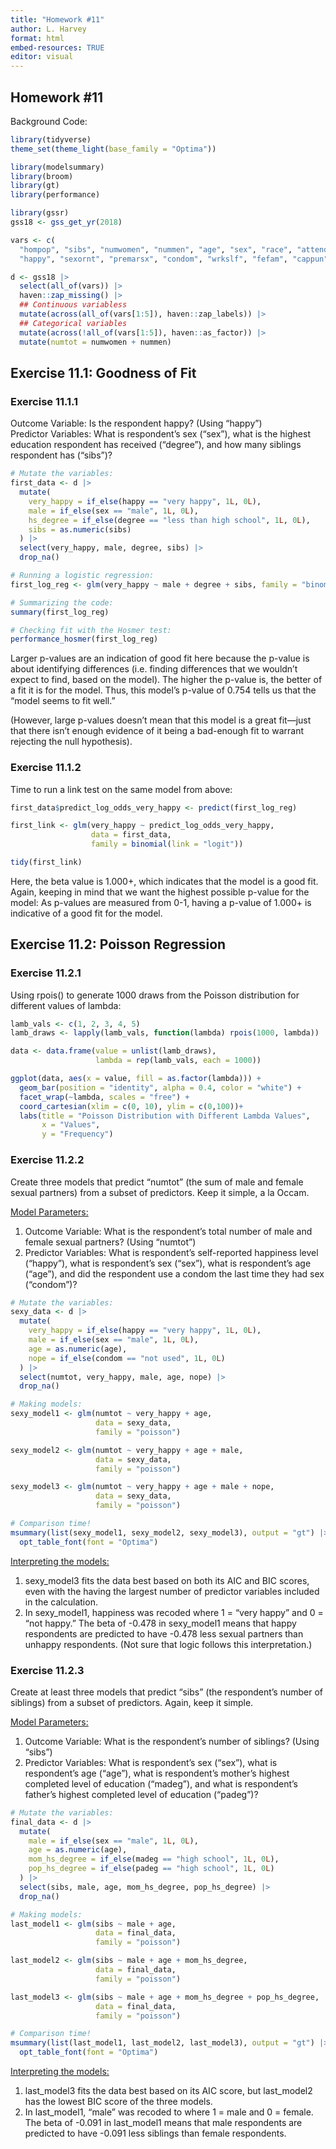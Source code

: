 ```yaml
---
title: "Homework #11"
author: L. Harvey 
format: html
embed-resources: TRUE 
editor: visual
---
```


## Homework #11

Background Code:

```r
library(tidyverse)
theme_set(theme_light(base_family = "Optima"))

library(modelsummary)
library(broom)
library(gt)
library(performance)

library(gssr)
gss18 <- gss_get_yr(2018) 

vars <- c(
  "hompop", "sibs", "numwomen", "nummen", "age", "sex", "race", "attend", "polviews", "degree",
  "happy", "sexornt", "premarsx", "condom", "wrkslf", "fefam", "cappun", "padeg", "madeg")

d <- gss18 |> 
  select(all_of(vars)) |> 
  haven::zap_missing() |> 
  ## Continuous variabless 
  mutate(across(all_of(vars[1:5]), haven::zap_labels)) |> 
  ## Categorical variables
  mutate(across(!all_of(vars[1:5]), haven::as_factor)) |>
  mutate(numtot = numwomen + nummen)
```

## Exercise 11.1: Goodness of Fit

### Exercise 11.1.1

Outcome Variable: Is the respondent happy? (Using "happy")\
Predictor Variables: What is respondent's sex ("sex"), what is the highest education respondent has received ("degree"), and how many siblings respondent has ("sibs")?

```r
# Mutate the variables: 
first_data <- d |> 
  mutate(
    very_happy = if_else(happy == "very happy", 1L, 0L),  
    male = if_else(sex == "male", 1L, 0L), 
    hs_degree = if_else(degree == "less than high school", 1L, 0L), 
    sibs = as.numeric(sibs)
  ) |> 
  select(very_happy, male, degree, sibs) |> 
  drop_na()

# Running a logistic regression: 
first_log_reg <- glm(very_happy ~ male + degree + sibs, family = "binomial", data = first_data)

# Summarizing the code: 
summary(first_log_reg)

# Checking fit with the Hosmer test: 
performance_hosmer(first_log_reg)
```

Larger p-values are an indication of good fit here because the p-value is about identifying differences (i.e. finding differences that we wouldn't expect to find, based on the model). The higher the p-value is, the better of a fit it is for the model. Thus, this model's p-value of 0.754 tells us that the "model seems to fit well."

(However, large p-values doesn't mean that this model is a great fit---just that there isn't enough evidence of it being a bad-enough fit to warrant rejecting the null hypothesis).

### Exercise 11.1.2

Time to run a link test on the same model from above:

```r
first_data$predict_log_odds_very_happy <- predict(first_log_reg)

first_link <- glm(very_happy ~ predict_log_odds_very_happy, 
                  data = first_data, 
                  family = binomial(link = "logit"))

tidy(first_link)
```

Here, the beta value is 1.000+, which indicates that the model is a good fit. Again, keeping in mind that we want the highest possible p-value for the model: As p-values are measured from 0-1, having a p-value of 1.000+ is indicative of a good fit for the model.

## Exercise 11.2: Poisson Regression

### Exercise 11.2.1

Using rpois() to generate 1000 draws from the Poisson distribution for different values of lambda:

```r
lamb_vals <- c(1, 2, 3, 4, 5)
lamb_draws <- lapply(lamb_vals, function(lambda) rpois(1000, lambda))

data <- data.frame(value = unlist(lamb_draws),
                   lambda = rep(lamb_vals, each = 1000))

ggplot(data, aes(x = value, fill = as.factor(lambda))) +
  geom_bar(position = "identity", alpha = 0.4, color = "white") +
  facet_wrap(~lambda, scales = "free") +
  coord_cartesian(xlim = c(0, 10), ylim = c(0,100))+
  labs(title = "Poisson Distribution with Different Lambda Values",
       x = "Values",
       y = "Frequency")
```

### Exercise 11.2.2

Create three models that predict "numtot" (the sum of male and female sexual partners) from a subset of predictors. Keep it simple, a la Occam.

[Model Parameters:]{.underline}

1.  Outcome Variable: What is the respondent's total number of male and female sexual partners? (Using "numtot")
2.  Predictor Variables: What is respondent's self-reported happiness level ("happy"), what is respondent's sex ("sex"), what is respondent's age ("age"), and did the respondent use a condom the last time they had sex ("condom")?

```r
# Mutate the variables: 
sexy_data <- d |> 
  mutate(
    very_happy = if_else(happy == "very happy", 1L, 0L), 
    male = if_else(sex == "male", 1L, 0L), 
    age = as.numeric(age), 
    nope = if_else(condom == "not used", 1L, 0L) 
  ) |> 
  select(numtot, very_happy, male, age, nope) |> 
  drop_na()

# Making models: 
sexy_model1 <- glm(numtot ~ very_happy + age, 
                   data = sexy_data, 
                   family = "poisson")

sexy_model2 <- glm(numtot ~ very_happy + age + male, 
                   data = sexy_data, 
                   family = "poisson")

sexy_model3 <- glm(numtot ~ very_happy + age + male + nope, 
                   data = sexy_data, 
                   family = "poisson")

# Comparison time! 
msummary(list(sexy_model1, sexy_model2, sexy_model3), output = "gt") |> 
  opt_table_font(font = "Optima")
```

[Interpreting the models:]{.underline}

1.  sexy_model3 fits the data best based on both its AIC and BIC scores, even with the having the largest number of predictor variables included in the calculation.
2.  In sexy_model1, happiness was recoded where 1 = "very happy" and 0 = "not happy." The beta of -0.478 in sexy_model1 means that happy respondents are predicted to have -0.478 less sexual partners than unhappy respondents. (Not sure that logic follows this interpretation.)

### Exercise 11.2.3

Create at least three models that predict "sibs" (the respondent's number of siblings) from a subset of predictors. Again, keep it simple.

[Model Parameters:]{.underline}

1.  Outcome Variable: What is the respondent's number of siblings? (Using "sibs")
2.  Predictor Variables: What is respondent's sex ("sex"), what is respondent's age ("age"), what is respondent's mother's highest completed level of education ("madeg"), and what is respondent's father's highest completed level of education ("padeg")?

```r
# Mutate the variables: 
final_data <- d |> 
  mutate(
    male = if_else(sex == "male", 1L, 0L), 
    age = as.numeric(age), 
    mom_hs_degree = if_else(madeg == "high school", 1L, 0L), 
    pop_hs_degree = if_else(padeg == "high school", 1L, 0L) 
  ) |> 
  select(sibs, male, age, mom_hs_degree, pop_hs_degree) |> 
  drop_na()

# Making models: 
last_model1 <- glm(sibs ~ male + age, 
                   data = final_data, 
                   family = "poisson")

last_model2 <- glm(sibs ~ male + age + mom_hs_degree, 
                   data = final_data, 
                   family = "poisson")

last_model3 <- glm(sibs ~ male + age + mom_hs_degree + pop_hs_degree, 
                   data = final_data, 
                   family = "poisson")

# Comparison time! 
msummary(list(last_model1, last_model2, last_model3), output = "gt") |> 
  opt_table_font(font = "Optima")
```

[Interpreting the models:]{.underline}

1.  last_model3 fits the data best based on its AIC score, but last_model2 has the lowest BIC score of the three models.
2.  In last_model1, "male" was recoded to where 1 = male and 0 = female. The beta of -0.091 in last_model1 means that male respondents are predicted to have -0.091 less siblings than female respondents.
